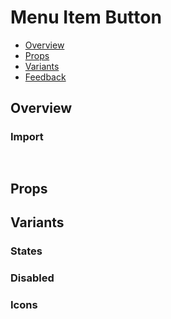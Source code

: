 
<Meta of={MenuItemButtonStories} />

# Menu Item Button

- [Overview](#overview)
- [Props](#props)
- [Variants](#variants)
- [Feedback](#feedback)

## Overview

<Canvas of={MenuItemButtonStories.Overview} />

### Import

```js
import { MenuItemButton } from "@vibe/core";
```

## Props

<PropsTable />

<TipMenuGridItem />

## Variants

### States

<Canvas of={MenuItemButtonStories.States} />

### Disabled

<Canvas of={MenuItemButtonStories.Disabled} />

### Icons

<Canvas of={MenuItemButtonStories.Icons} />
